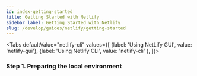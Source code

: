```yaml
---
id: index-getting-started
title: Getting Started with Netlify
sidebar_label: Getting Started with Netlify
slug: /develop/guides/netlify/getting-started
---
```



<Tabs
  defaultValue="netlify-cli"
  values={[
    {label: 'Using NetLify GUI', value: 'netlify-gui'},
    {label: 'Using Netlify CLI', value: 'netlify-cli' },
  ]}>
  <TabItem value="netlify-cli">

### Step 1. Preparing the local environment

 </TabItem>
</Tabs>
